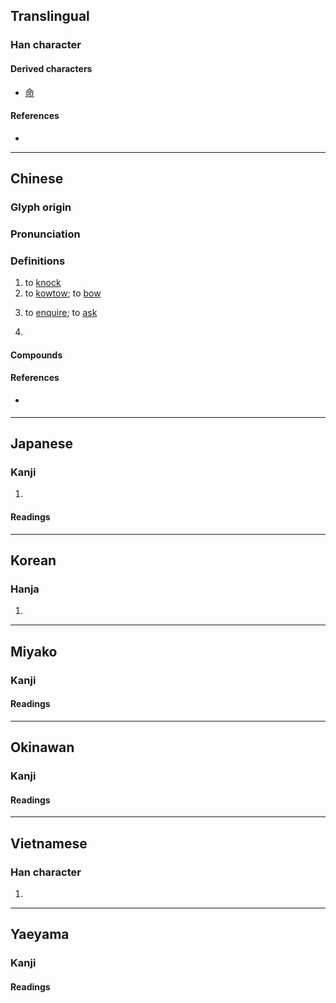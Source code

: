 {{character info}}
==Translingual==

===Han character===
{{Han char|rn=30|rad=口|as=02|sn=5|four=67020|canj=RSL|ids=⿰口卩}}

====Derived characters====
* [[命]]

====References====
* {{Han ref|kx=0172.040|dkj=03238|dj=0382.060|hdz=10573.030|uh=53E9|ud=21481|bh=A56E|bd=42350}}

----

==Chinese==
{{zh-forms}}

===Glyph origin===
{{Han etym}}

===Pronunciation===
{{zh-pron
|m=kòu
|c=kau3
|h=pfs=
|md=
|mn=khàu/khiò
|mn_note=khàu - vernacular, khiò - literary
|w=
|mc=y
|oc=y
|cat=v,pn
}}

===Definitions===
{{zh-hanzi}}

# to [[knock]]
# to [[kowtow]]; to [[bow]]
# {{lb|zh|literary}} to [[enquire]]; to [[ask]]
# {{surname|zh}}

====Compounds====
{{zh-der|叩門|叩頭蟲|叩叩|三跪九叩|以莛叩鐘|叩馬|叩應|叩見|叩首|叩謝|叩關|叩頭|叩拜|叩人心弦|叩閽|稟叩|瀝血叩心|號天叩地|線上叩應|叩齒}}

====References====
* {{q|Min Nan}} {{thcwd|1409}}

----

==Japanese==

===Kanji===
{{ja-kanji|grade=9|rs=口02}}

# {{rfdef|ja|sort=口02}}

====Readings====
{{ja-readings
|goon=ぐ
|kanon=こう
|kun=たた-く
}}

----

==Korean==

===Hanja===
{{ko-hanja|hangeul=고|rv=go|mr=ko}}

# {{rfdef|ko|sort=口02}}

----

==Miyako==

===Kanji===
{{head|mvi|Han characters}}

====Readings====
{{ja-readings|kun=[[たたきぃ]] ([[叩きぃ]], tataksï)}}

----

==Okinawan==

===Kanji===
{{ryu-kanji|rs=口02}}

====Readings====
{{ryu-readings
|kun=たた-ちゅん
}}

----

==Vietnamese==

===Han character===
{{vi-readings|reading=khấu|rs=口02}}

# {{rfdef|vi|sort=口02}}

----

==Yaeyama==

===Kanji===
{{head|rys|Han characters}}

====Readings====
{{ja-readings|kun=[[たたぐん]] ([[叩ぐん]], tatagun)}}